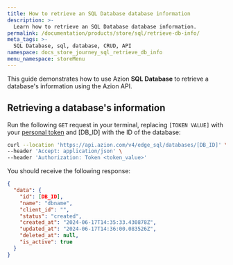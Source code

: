 ```yaml
---
title: How to retrieve an SQL Database database information
description: >-
  Learn how to retrieve an SQL Database database information.
permalink: /documentation/products/store/sql/retrieve-db-info/
meta_tags: >-
  SQL Database, sql, database, CRUD, API
namespace: docs_store_journey_sql_retrieve_db_info
menu_namespace: storeMenu
---
```


This guide demonstrates how to use Azion **SQL Database** to retrieve a database's information using the Azion API.

## Retrieving a database's information

Run the following `GET` request in your terminal, replacing `[TOKEN VALUE]` with your [personal token](/en/documentation/products/guides/personal-tokens/) and [DB_ID] with the ID of the database:

```bash
curl --location 'https://api.azion.com/v4/edge_sql/databases/[DB_ID]' \
--header 'Accept: application/json' \
--header 'Authorization: Token <token_value>'
```

You should receive the following response:

```json
{
  "data": {
    "id": [DB_ID],
    "name": "dbname",
    "client_id": "",
    "status": "created",
    "created_at": "2024-06-17T14:35:33.430878Z",
    "updated_at": "2024-06-17T14:36:00.083526Z",
    "deleted_at": null,
    "is_active": true
  }
}
```

